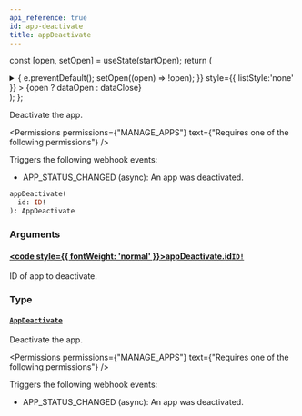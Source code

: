 ```yaml
---
api_reference: true
id: app-deactivate
title: appDeactivate
---
```






const [open, setOpen] = useState(startOpen);
return (
<details {...(open ? { open: true } : {})} className="details" style={{ border:'none', boxShadow:'none', background:'var(--ifm-background-color)' }}>
<summary
onClick={(e) => {
e.preventDefault();
setOpen((open) => !open);
}}
style={{ listStyle:'none' }} >
{open ? dataOpen : dataClose}
</summary>
{open && children}
</details>
);
};

Deactivate the app.


<Permissions permissions={"MANAGE_APPS"} text={"Requires one of the following permissions"} />


Triggers the following webhook events:

- APP_STATUS_CHANGED (async): An app was deactivated.

```graphql
appDeactivate(
  id: ID!
): AppDeactivate
```

### Arguments

#### [<code style={{ fontWeight: 'normal' }}>appDeactivate.<b>id</b></code>](#)<Bullet />[`ID!`](../../../api-reference/miscellaneous/scalars/id.mdx) <Badge class="badge badge--secondary" text="non-null"/> <Badge class="badge badge--secondary" text="scalar"/> <Badge class="badge badge--secondary" text="miscellaneous"/>

ID of app to deactivate.

### Type

#### [`AppDeactivate`](../../../api-reference/apps/objects/app-deactivate.mdx) <Badge class="badge badge--secondary" text="object"/> <Badge class="badge badge--secondary" text="apps"/>

Deactivate the app.


<Permissions permissions={"MANAGE_APPS"} text={"Requires one of the following permissions"} />


Triggers the following webhook events:

- APP_STATUS_CHANGED (async): An app was deactivated.

